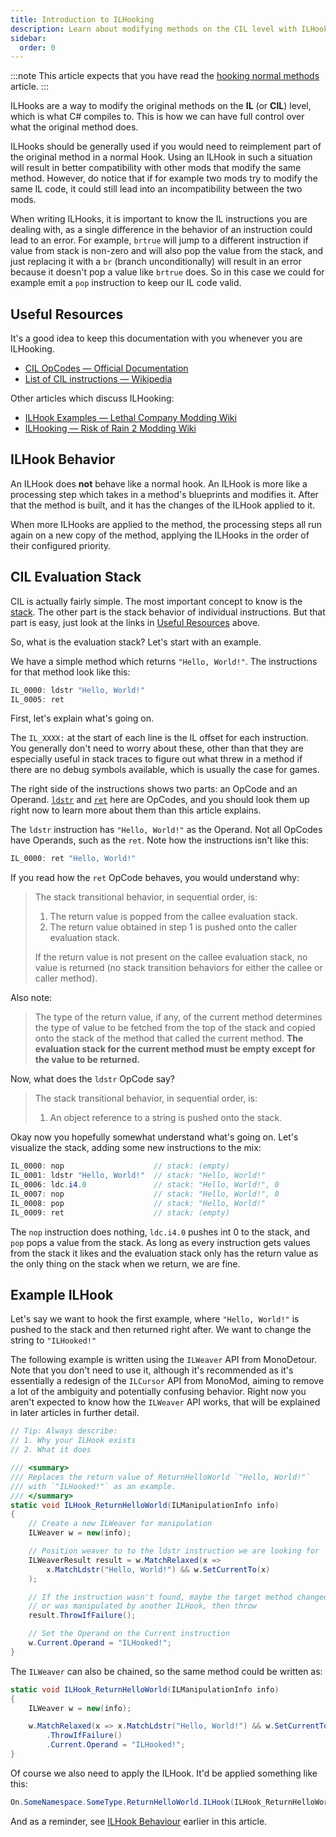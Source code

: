 ```yaml
---
title: Introduction to ILHooking
description: Learn about modifying methods on the CIL level with ILHooks.
sidebar:
  order: 0
---
```



:::note
This article expects that you have read the [hooking normal methods](/hooking/normal-methods) article.
:::

ILHooks are a way to modify the original methods on the **IL** (or **CIL**) level, which is what C# compiles to. This is how we can have full control over what the original method does.

ILHooks should be generally used if you would need to reimplement part of the original method in a normal Hook. Using an ILHook in such a situation will result in better compatibility with other mods that modify the same method. However, do notice that if for example two mods try to modify the same IL code, it could still lead into an incompatibility between the two mods.

When writing ILHooks, it is important to know the IL instructions you are dealing with, as a single difference in the behavior of an instruction could lead to an error. For example, `brtrue` will jump to a different instruction if value from stack is non-zero and will also pop the value from the stack, and just replacing it with a `br` (branch unconditionally) will result in an error because it doesn't pop a value like `brtrue` does. So in this case we could for example emit a `pop` instruction to keep our IL code valid.

## Useful Resources

It's a good idea to keep this documentation with you whenever you are ILHooking.

- [CIL OpCodes — Official Documentation](<https://learn.microsoft.com/en-us/dotnet/api/system.reflection.emit.opcodes?view=net-10.0#fields>)
- [List of CIL instructions — Wikipedia](<https://en.wikipedia.org/wiki/List_of_CIL_instructions>)

Other articles which discuss ILHooking:

- [ILHook Examples — Lethal Company Modding Wiki](<https://lethal.wiki/dev/fundamentals/patching-code/monomod-examples#ilhook-examples>)
- [ILHooking — Risk of Rain 2 Modding Wiki](<https://risk-of-thunder.github.io/R2Wiki/Mod-Creation/C%23-Programming/IL-Hooking/>)


## ILHook Behavior

An ILHook does **not** behave like a normal hook. An ILHook is more like a processing step which takes in a method's blueprints and modifies it. After that the method is built, and it has the changes of the ILHook applied to it.

When more ILHooks are applied to the method, the processing steps all run again on a new copy of the method, applying the ILHooks in the order of their configured priority.

## CIL Evaluation Stack

CIL is actually fairly simple. The most important concept to know is the [stack](<https://en.wikipedia.org/wiki/Stack_(abstract_data_type)>). The other part is the stack behavior of individual instructions. But that part is easy, just look at the links in [Useful Resources](#useful-resources) above.

So, what is the evaluation stack? Let's start with an example.

We have a simple method which returns `"Hello, World!"`. The instructions for that method look like this:

```cs
IL_0000: ldstr "Hello, World!"
IL_0005: ret
```

First, let's explain what's going on.

The `IL_XXXX:` at the start of each line is the IL offset for each instruction. You generally don't need to worry about these, other than that they are especially useful in stack traces to figure out what threw in a method if there are no debug symbols available, which is usually the case for games.

The right side of the instructions shows two parts: an OpCode and an Operand.
[`ldstr`](<https://learn.microsoft.com/en-us/dotnet/api/system.reflection.emit.opcodes.ldstr?view=net-10.0#system-reflection-emit-opcodes-ldstr>) and [`ret`](<https://learn.microsoft.com/en-us/dotnet/api/system.reflection.emit.opcodes.ret?view=net-10.0#system-reflection-emit-opcodes-ret>) here are OpCodes, and you should look them up right now to learn more about them than this article explains.

The `ldstr` instruction has `"Hello, World!"` as the Operand. Not all OpCodes have Operands, such as the `ret`. Note how the instructions isn't like this:

```cs
IL_0000: ret "Hello, World!"
```

If you read how the `ret` OpCode behaves, you would understand why:

> The stack transitional behavior, in sequential order, is:
>
> 1. The return value is popped from the callee evaluation stack.
> 2. The return value obtained in step 1 is pushed onto the caller evaluation stack.
>
> If the return value is not present on the callee evaluation stack, no value is returned (no stack transition behaviors for either the callee or caller method).

Also note:

> The type of the return value, if any, of the current method determines the type of value to be fetched from the top of the stack and copied onto the stack of the method that called the current method. **The evaluation stack for the current method must be empty except for the value to be returned.**

Now, what does the `ldstr` OpCode say?

> The stack transitional behavior, in sequential order, is:
>
> 1. An object reference to a string is pushed onto the stack.

Okay now you hopefully somewhat understand what's going on. Let's visualize the stack, adding some new instructions to the mix:

```cs
IL_0000: nop                    // stack: (empty)
IL_0001: ldstr "Hello, World!"  // stack: "Hello, World!"
IL_0006: ldc.i4.0               // stack: "Hello, World!", 0
IL_0007: nop                    // stack: "Hello, World!", 0
IL_0008: pop                    // stack: "Hello, World!"
IL_0009: ret                    // stack: (empty)
```

The `nop` instruction does nothing, `ldc.i4.0` pushes int 0 to the stack, and `pop` pops a value from the stack. As long as every instruction gets values from the stack it likes and the evaluation stack only has the return value as the only thing on the stack when we return, we are fine.

## Example ILHook

Let's say we want to hook the first example, where `"Hello, World!"` is pushed to the stack and then returned right after. We want to change the string to `"ILHooked!"`

The following example is written using the `ILWeaver` API from MonoDetour. Note that you don't need to use it, although it's recommended as it's essentially a redesign of the `ILCursor` API from MonoMod, aiming to remove a lot of the ambiguity and potentially confusing behavior. Right now you aren't expected to know how the `ILWeaver` API works, that will be explained in later articles in further detail.

```cs
// Tip: Always describe:
// 1. Why your ILHook exists
// 2. What it does

/// <summary>
/// Replaces the return value of ReturnHelloWorld `"Hello, World!"`
/// with `"ILHooked!"` as an example.
/// </summary>
static void ILHook_ReturnHelloWorld(ILManipulationInfo info)
{
    // Create a new ILWeaver for manipulation
    ILWeaver w = new(info);

    // Position weaver to to the ldstr instruction we are looking for
    ILWeaverResult result = w.MatchRelaxed(x =>
        x.MatchLdstr("Hello, World!") && w.SetCurrentTo(x)
    );

    // If the instruction wasn't found, maybe the target method changed
    // or was manipulated by another ILHook, then throw
    result.ThrowIfFailure();

    // Set the Operand on the Current instruction
    w.Current.Operand = "ILHooked!";
}
```

The `ILWeaver` can also be chained, so the same method could be written as:

```cs
static void ILHook_ReturnHelloWorld(ILManipulationInfo info)
{
    ILWeaver w = new(info);

    w.MatchRelaxed(x => x.MatchLdstr("Hello, World!") && w.SetCurrentTo(x))
        .ThrowIfFailure()
        .Current.Operand = "ILHooked!";
}
```

Of course we also need to apply the ILHook. It'd be applied something like this:

```cs
On.SomeNamespace.SomeType.ReturnHelloWorld.ILHook(ILHook_ReturnHelloWorld);
```

And as a reminder, see [ILHook Behaviour](#ilhook-behavior) earlier in this article.
